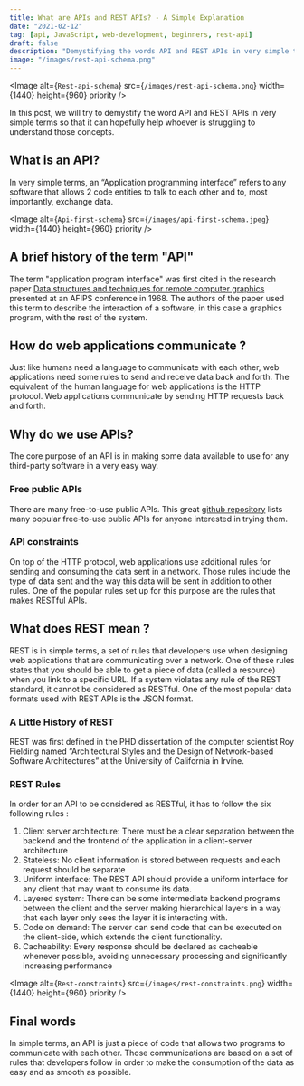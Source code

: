 ```yaml
---
title: What are APIs and REST APIs? - A Simple Explanation
date: "2021-02-12"
tag: [api, JavaScript, web-development, beginners, rest-api]
draft: false
description: "Demystifying the words API and REST APIs in very simple terms"
image: "/images/rest-api-schema.png"
---
```


<Image
  alt={`Rest-api-schema`}
  src={`/images/rest-api-schema.png`}
  width={1440}
  height={960}
  priority
/>

In this post, we will try to demystify the word API and REST APIs in very simple terms so that it can hopefully help whoever is struggling to understand those concepts.

## What is an API?

In very simple terms, an “Application programming interface” refers to any software that allows 2 code entities to talk to each other and to, most importantly, exchange data.

<Image
  alt={`Api-first-schema`}
  src={`/images/api-first-schema.jpeg`}
  width={1440}
  height={960}
  priority
/>

## A brief history of the term "API"

The term "application program interface" was first cited in the research paper [Data structures and techniques for remote computer graphics](https://www.computer.org/csdl/pds/api/csdl/proceedings/download-article/12OmNyRPgFZ/pdf) presented at an AFIPS conference in 1968.
The authors of the paper used this term to describe the interaction of a software, in this case a graphics program, with the rest of the system.

## How do web applications communicate ?

Just like humans need a language to communicate with each other, web applications need some rules to send and receive data back and forth.
The equivalent of the human language for web applications is the HTTP protocol. Web applications communicate by sending HTTP requests back and forth.

## Why do we use APIs?

The core purpose of an API is in making some data available to use for any third-party software in a very easy way.

### Free public APIs

There are many free-to-use public APIs. This great [github repository](https://github.com/public-apis/public-apis) lists many popular free-to-use public APIs for anyone interested in trying them.

### API constraints

On top of the HTTP protocol, web applications use additional rules for sending and consuming the data sent in a network.
Those rules include the type of data sent and the way this data will be sent in addition to other rules. One of the popular rules set up for this purpose are the rules that makes RESTful APIs.

## What does REST mean ?

REST is in simple terms, a set of rules that developers use when designing web applications that are communicating over a network.
One of these rules states that you should be able to get a piece of data (called a resource) when you link to a specific URL.
If a system violates any rule of the REST standard, it cannot be considered as RESTful. One of the most popular data formats used with REST APIs is the JSON format.

### A Little History of REST

REST was first defined in the PHD dissertation of the computer scientist Roy Fielding named “Architectural Styles and the Design of Network-based Software Architectures” at the University of California in Irvine.

### REST Rules

In order for an API to be considered as RESTful, it has to follow the six following rules :

1. Client server architecture: There must be a clear separation between the backend and the frontend of the application in a client-server architecture
2. Stateless: No client information is stored between requests and each request should be separate
3. Uniform interface: The REST API should provide a uniform interface for any client that may want to consume its data.
4. Layered system: There can be some intermediate backend programs between the client and the server making hierarchical layers in a way that each layer only sees the layer it is interacting with.
5. Code on demand: The server can send code that can be executed on the client-side, which extends the client functionality.
6. Cacheability: Every response should be declared as cacheable whenever possible, avoiding unnecessary processing and significantly increasing performance

<Image
  alt={`Rest-constraints`}
  src={`/images/rest-constraints.png`}
  width={1440}
  height={960}
  priority
/>

## Final words

In simple terms, an API is just a piece of code that allows two programs to communicate with each other.
Those communications are based on a set of rules that developers follow in order to make the consumption of the data as easy and as smooth as possible.
